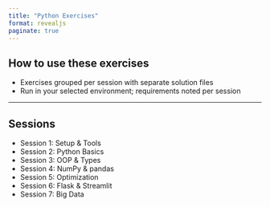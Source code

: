 ---
title: "Python Exercises"
format: revealjs
paginate: true
---

## How to use these exercises

- Exercises grouped per session with separate solution files
- Run in your selected environment; requirements noted per session

---

## Sessions

- Session 1: Setup & Tools
- Session 2: Python Basics
- Session 3: OOP & Types
- Session 4: NumPy & pandas
- Session 5: Optimization
- Session 6: Flask & Streamlit
- Session 7: Big Data
